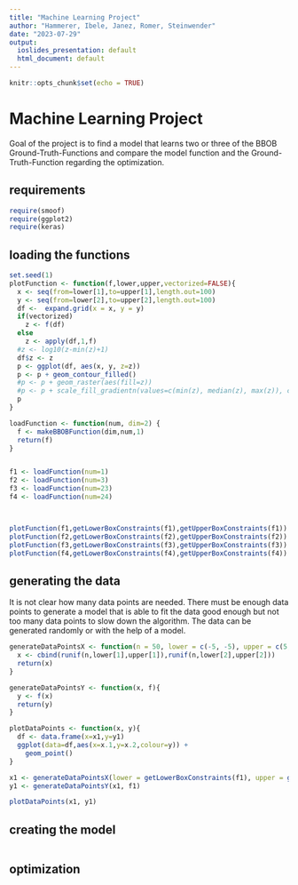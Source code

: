 ```yaml
---
title: "Machine Learning Project"
author: "Hammerer, Ibele, Janez, Romer, Steinwender"
date: "2023-07-29"
output:
  ioslides_presentation: default
  html_document: default
---
```


```r
knitr::opts_chunk$set(echo = TRUE)
```

# Machine Learning Project

Goal of the project is to find a model that learns two or three of the BBOB Ground-Truth-Functions and compare the model function and the Ground-Truth-Function regarding the optimization.

## requirements

```r
require(smoof)
require(ggplot2)
require(keras)
```

## loading the functions

```r
set.seed(1)
plotFunction <- function(f,lower,upper,vectorized=FALSE){
  x <- seq(from=lower[1],to=upper[1],length.out=100)
  y <- seq(from=lower[2],to=upper[2],length.out=100)
  df <-  expand.grid(x = x, y = y)
  if(vectorized)
    z <- f(df)
  else
    z <- apply(df,1,f)
  #z <- log10(z-min(z)+1)
  df$z <- z
  p <- ggplot(df, aes(x, y, z=z))
  p <- p + geom_contour_filled()
  #p <- p + geom_raster(aes(fill=z))
  #p <- p + scale_fill_gradientn(values=c(min(z), median(z), max(z)), colours=c("red","white","blue"))
  p
}

loadFunction <- function(num, dim=2) {
  f <- makeBBOBFunction(dim,num,1)
  return(f)
}


f1 <- loadFunction(num=1)
f2 <- loadFunction(num=3)
f3 <- loadFunction(num=23)
f4 <- loadFunction(num=24)



plotFunction(f1,getLowerBoxConstraints(f1),getUpperBoxConstraints(f1))
plotFunction(f2,getLowerBoxConstraints(f2),getUpperBoxConstraints(f2))
plotFunction(f3,getLowerBoxConstraints(f3),getUpperBoxConstraints(f3))
plotFunction(f4,getLowerBoxConstraints(f4),getUpperBoxConstraints(f4))

```

## generating the data

It is not clear how many data points are needed. There must be enough data points to generate a model that is able to fit the data good enough but not too many data points to slow down the algorithm. The data can be generated randomly or with the help of a model.

```r
generateDataPointsX <- function(n = 50, lower = c(-5, -5), upper = c(5, 5)){
  x <- cbind(runif(n,lower[1],upper[1]),runif(n,lower[2],upper[2]))
  return(x)
}

generateDataPointsY <- function(x, f){
  y <- f(x)
  return(y)
}

plotDataPoints <- function(x, y){
  df <- data.frame(x=x1,y=y1)
  ggplot(data=df,aes(x=x.1,y=x.2,colour=y)) +
    geom_point()
}

x1 <- generateDataPointsX(lower = getLowerBoxConstraints(f1), upper = getUpperBoxConstraints(f1))
y1 <- generateDataPointsY(x1, f1)

plotDataPoints(x1, y1)


```

## creating the model

```r

```

## optimization

```r

```
